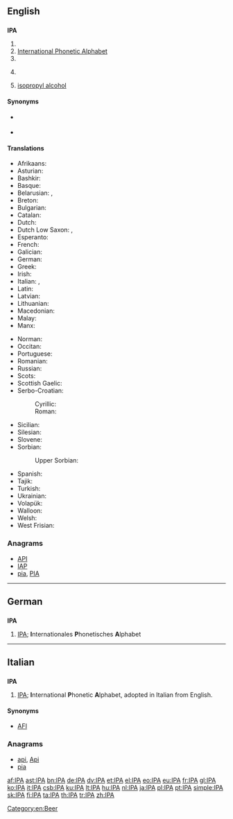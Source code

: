 {{selfref|See [[Wiktionary:International Phonetic Alphabet]] for Wiktionary's Appendix for IPA symbols}}
{{also|ipa}}
==English==

==={{initialism}}===
'''IPA'''

# {{w|International Phonetic Association}}
# [[International Phonetic Alphabet]]
# {{w|International Police Association}}
# {{context|beer}} {{w|India Pale Ale}}
# {{organic compound}} [[isopropyl alcohol]]

====Synonyms====
* {{sense|International Phonetic Association}} {{l/en|IPAss.}}
* {{sense|International Phonetic Alphabet}} {{l/en|IPAlph.}}

====Translations====
{{trans-top|International Phonetic Alphabet}}
* Afrikaans: {{t+|af|IFA}}
* Asturian: {{t+|ast|AFI}}
* Bashkir: {{tø|ba|ХАФӘ|tr=HAFA̋|sc=Cyrl}}
* Basque: {{t-|eu|NAF}}
* Belarusian: {{qualifier|narkomawka}} {{t-|be|МФА|tr=MFA|sc=Cyrl}}, {{qualifier|tarashkevica}} {{t-|be|МФА|tr=MFA|sc=Cyrl}}
* Breton: {{t-|br|LFE}}
* Bulgarian: {{t-|bg|МФА|tr=MFA|sc=Cyrl}}
* Catalan: {{t+|ca|AFI}}
* Dutch: {{t-|nl|IFA}}
* Dutch Low Saxon: {{tø|nds-nl|IKS}}, {{tø|nds-nl|IFA}}
* Esperanto: {{t+|eo|IFA}}
* French: {{t+|fr|API}}
* Galician: {{t+|gl|AFI}}
* German: {{t+|de|IPA}}
* Greek: {{t+|el|ΔΦΑ}}
* Irish: {{t-|ga|AIF}}
* Italian: {{t-|it|AFI}}, {{t+|it|IPA}}
* Latin: {{t-|la|API}}
* Latvian: {{t-|lv|SFA}}
* Lithuanian: {{t+|lt|TFA}}
* Macedonian: {{t-|mk|МФА|tr=MFA|sc=Cyrl}}
* Malay: {{t-|ms|AFA}}
* Manx: {{t-|gv|ASE}}
{{trans-mid}}
* Norman: {{tø|roa-nor|API}}
* Occitan: {{t-|oc|AFI}}
* Portuguese: {{t+|pt|AFI}}
* Romanian: {{t-|ro|AFI}}
* Russian: {{t-|ru|МФА|tr=MFA|sc=Cyrl}}
* Scots: {{tø|sco|IPA}}
* Scottish Gaelic: {{t-|gd|AEF}}
* Serbo-Croatian:
*: Cyrillic: {{t-|sh|МФА|sc=Cyrl}}
*: Roman: {{t-|sh|MFA}}
* Sicilian: {{t+|scn|AFN}}
* Silesian: {{tø|szl|MAF}}
* Slovene: {{t-|sl|MFA}}
* Sorbian:
*: Upper Sorbian: {{t+|hsb|Mfa|m}}
* Spanish: {{t+|es|AFI}}
* Tajik: {{t-|tg|АФБ|tr=AFB|sc=Cyrl}}
* Turkish: {{t+|tr|UFA}}
* Ukrainian: {{t-|uk|МФА|tr=MFA|sc=Cyrl}}
* Volapük: {{t+|vo|LFB}}
* Walloon: {{t-|wa|AFE}}
* Welsh: {{t-|cy|GSR}}
* West Frisian: {{t-|fy|YFA}}
{{trans-bottom}}

===Anagrams===
* [[API#English|API]]
* [[IAP#English|IAP]]
* [[pia#English|pia]], [[PIA#English|PIA]]

[[Category:en:Beer]]

----

==German==

==={{initialism|German}}===
'''IPA'''

# [[IPA#English|IPA]]; '''I'''nternationales '''P'''honetisches '''A'''lphabet

----

==Italian==

==={{initialism|Italian}}===
'''IPA'''

# [[IPA#English|IPA]]; '''I'''nternational '''P'''honetic '''A'''lphabet, adopted in Italian from English.

====Synonyms====
* [[AFI]]

===Anagrams===
* [[api#Italian|api]], [[Api#Italian|Api]]
* [[pia#Italian|pia]]

[[af:IPA]]
[[ast:IPA]]
[[bn:IPA]]
[[de:IPA]]
[[dv:IPA]]
[[et:IPA]]
[[el:IPA]]
[[eo:IPA]]
[[eu:IPA]]
[[fr:IPA]]
[[gl:IPA]]
[[ko:IPA]]
[[it:IPA]]
[[csb:IPA]]
[[ku:IPA]]
[[lt:IPA]]
[[hu:IPA]]
[[nl:IPA]]
[[ja:IPA]]
[[pl:IPA]]
[[pt:IPA]]
[[simple:IPA]]
[[sk:IPA]]
[[fi:IPA]]
[[ta:IPA]]
[[th:IPA]]
[[tr:IPA]]
[[zh:IPA]]